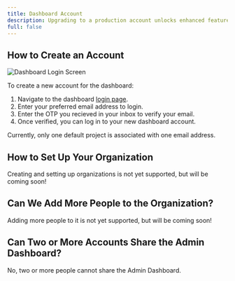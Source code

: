 ```yaml
---
title: Dashboard Account
description: Upgrading to a production account unlocks enhanced features and support, reflecting in the associated costs. Okto's pricing model is based on Monthly Active Users (MAUs) and is designed to accommodate various scales of operation. 
full: false
---
```



## How to Create an Account

![Dashboard Login Screen](/images/dashboard-login-screen.png)

To create a new account for the dashboard:

1. Navigate to the dashboard [login page](https://dashboard.okto.tech/login).
2. Enter your preferred email address to login.
3. Enter the OTP you recieved in your inbox to verify your email.
5. Once verified, you can log in to your new dashboard account.

<Callout title="Note">
Currently, only one default project is associated with one email address.
</Callout>

## How to Set Up Your Organization

<Callout title="Note">
    Creating and setting up organizations is not yet supported, but will be coming soon!
</Callout>

## Can We Add More People to the Organization?

<Callout title="Note">
    Adding more people to it is not yet supported, but will be coming soon!
</Callout>

## Can Two or More Accounts Share the Admin Dashboard?

No, two or more people cannot share the Admin Dashboard.
